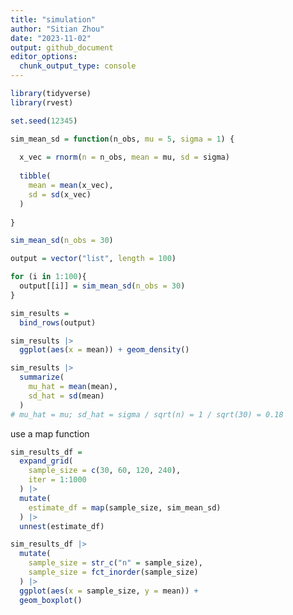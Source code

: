 ```yaml
---
title: "simulation"
author: "Sitian Zhou"
date: "2023-11-02"
output: github_document
editor_options: 
  chunk_output_type: console
---
```



```r
library(tidyverse)
library(rvest)
```



```r
set.seed(12345)
```



```r
sim_mean_sd = function(n_obs, mu = 5, sigma = 1) {
  
  x_vec = rnorm(n = n_obs, mean = mu, sd = sigma)
  
  tibble(
    mean = mean(x_vec),
    sd = sd(x_vec)
  )
  
}
```

```r
sim_mean_sd(n_obs = 30)
```

```r
output = vector("list", length = 100)

for (i in 1:100){
  output[[i]] = sim_mean_sd(n_obs = 30)
}

sim_results = 
  bind_rows(output)

sim_results |> 
  ggplot(aes(x = mean)) + geom_density()

sim_results |> 
  summarize(
    mu_hat = mean(mean),
    sd_hat = sd(mean)
  )
# mu_hat = mu; sd_hat = sigma / sqrt(n) = 1 / sqrt(30) = 0.18
```


use a map function

```r
sim_results_df = 
  expand_grid(
    sample_size = c(30, 60, 120, 240), 
    iter = 1:1000
  ) |> 
  mutate(
    estimate_df = map(sample_size, sim_mean_sd)
  ) |> 
  unnest(estimate_df)

sim_results_df |> 
  mutate(
    sample_size = str_c("n" = sample_size),
    sample_size = fct_inorder(sample_size)
  ) |> 
  ggplot(aes(x = sample_size, y = mean)) +
  geom_boxplot()





```







